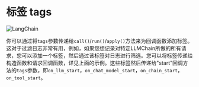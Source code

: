 # 标签 tags

![LangChain](https://pica.zhimg.com/50/v2-56e8bbb52aa271012541c1fe1ceb11a2_r.gif 'LangChain中文网')

你可以通过将`tags`参数传递给`call()`/`run()`/`apply()`方法来为回调函数添加标签。这对于过滤日志非常有用，例如，如果您想记录对特定LLMChain所做的所有请求，您可以添加一个标签，然后通过该标签对日志进行筛选。您可以将标签传递给构造函数和请求回调函数，详见上面的示例。这些标签然后传递给"start"回调方法的`tags`参数，即`on_llm_start`，`on_chat_model_start`，`on_chain_start`，`on_tool_start`。
